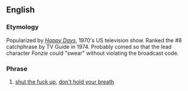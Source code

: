 {{rfd}}
==English==

===Etymology===
Popularized by ''[[w:Happy Days|Happy Days]]'', 1970's US television show. Ranked the #8 catchphrase by TV Guide in 1974. Probably coined so that the lead character ''Fonzie'' could "swear" without violating the broadcast code.

===Phrase===
{{infl|en|expression}}

# {{US}} [[shut the fuck up]], [[don't hold your breath]]